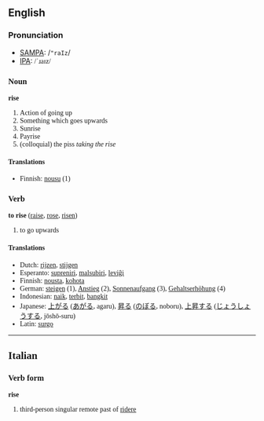 ==English==
=== Pronunciation ===
*[[w:SAMPA|SAMPA]]: /<tt>"raIz</tt>/
*[[w:IPA|IPA]]: <font style="font-family:lucida sans unicode">/ˈɹaɪz/


=== Noun ===
'''rise'''
# Action of going up
# Something which goes upwards
# Sunrise
# Payrise
# (colloquial) the piss ''taking the rise''

====Translations====

*Finnish: [[nousu]] (1)

=== Verb ===
'''to rise''' ([[raise]], [[rose]], [[risen]])
# to go upwards

==== Translations ====
*Dutch: [[rijzen]], [[stijgen]]
*Esperanto: [[supreniri]], [[malsubiri]], [[leviĝi]]
*Finnish: [[nousta]], [[kohota]]
*German: [[steigen]] (1), [[Anstieg]] (2), [[Sonnenaufgang]] (3), [[Gehaltserhöhung]] (4)
*Indonesian: [[naik]], [[terbit]], [[bangkit]]
*Japanese: [[上がる]] ([[あがる]], agaru), [[昇る]] ([[のぼる]], noboru), [[上昇]]する ([[じょうしょう]]する, jōshō-suru)
*Latin: [[surgo]]
----

==Italian==
===Verb form===
'''rise'''

# third-person singular remote past of [[ridere]]